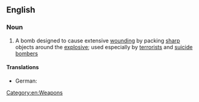 ==English==
{{wikipedia}}

===Noun===
{{en-noun|head=[[nail]] [[bomb]]}}

# A bomb designed to cause extensive [[wounding]] by packing [[sharp]] objects around the [[explosive]]; used especially by [[terrorist]]s and [[suicide bomber]]s

====Translations====
{{trans-top|bomb with sharp objects around the explosive}}
* German: {{t|de|Nagelbombe|f}}
{{trans-mid}}
{{trans-bottom}}

[[Category:en:Weapons]]